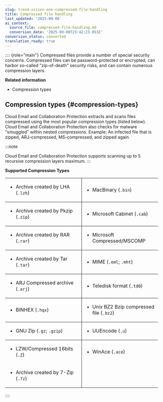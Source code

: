 ```yaml
---
slug: trend-vision-one-compressed-file-handling
title: Compressed file handling
last_updated: '2025-09-08'
ai_context:
  source_file: compressed-file-handling.md
  conversion_date: '2025-09-08T23:42:23.053Z'
conversion_status: converted
translation_ready: true
---
```


:::: {role="main"}
Compressed files provide a number of special security concerns. Compressed files can be password-protected or encrypted, can harbor so-called "zip-of-death" security risks, and can contain numerous compression layers.

**Related information**

- Compression types

## Compression types {#compression-types}

Cloud Email and Collaboration Protection extracts and scans files compressed using the most popular compression types (listed below). Cloud Email and Collaboration Protection also checks for malware "smuggled" within nested compressions. Example: An infected file that is zipped, ARJ-compressed, MS-compressed, and zipped again.

:::note

Cloud Email and Collaboration Protection supports scanning up to 5 recursive compression layers maximum.
:::

**Supported Compression Types**

<table>
<colgroup>
<col style="width: 50%" />
<col style="width: 50%" />
</colgroup>
<tbody>
<tr>
<td style="border-bottom-width: 1px; border-bottom-style: solid; border-right-width: 1px; border-right-style: solid"><ul>
<li><p>Archive created by LHA (<code>.lzh</code>)</p></li>
</ul></td>
<td style="border-bottom-width: 1px; border-bottom-style: solid"><ul>
<li><p>MacBinary (<code>.bin</code>)</p></li>
</ul></td>
</tr>
<tr>
<td style="border-bottom-width: 1px; border-bottom-style: solid; border-right-width: 1px; border-right-style: solid"><ul>
<li><p>Archive created by Pkzip (<code>.zip</code>)</p></li>
</ul></td>
<td style="border-bottom-width: 1px; border-bottom-style: solid"><ul>
<li><p>Microsoft Cabinet (<code>.cab</code>)</p></li>
</ul></td>
</tr>
<tr>
<td style="border-bottom-width: 1px; border-bottom-style: solid; border-right-width: 1px; border-right-style: solid"><ul>
<li><p>Archive created by RAR (<code>.rar</code>)</p></li>
</ul></td>
<td style="border-bottom-width: 1px; border-bottom-style: solid"><ul>
<li><p>Microsoft Compressed/MSCOMP</p></li>
</ul></td>
</tr>
<tr>
<td style="border-bottom-width: 1px; border-bottom-style: solid; border-right-width: 1px; border-right-style: solid"><ul>
<li><p>Archive created by Tar (<code>.tar</code>)</p></li>
</ul></td>
<td style="border-bottom-width: 1px; border-bottom-style: solid"><ul>
<li><p>MIME (<code>.eml</code>; <code>.mht</code>)</p></li>
</ul></td>
</tr>
<tr>
<td style="border-bottom-width: 1px; border-bottom-style: solid; border-right-width: 1px; border-right-style: solid"><ul>
<li><p>ARJ Compressed archive (<code>.arj</code>)</p></li>
</ul></td>
<td style="border-bottom-width: 1px; border-bottom-style: solid"><ul>
<li><p>Teledisk format (<code>.td0</code>)</p></li>
</ul></td>
</tr>
<tr>
<td style="border-bottom-width: 1px; border-bottom-style: solid; border-right-width: 1px; border-right-style: solid"><ul>
<li><p>BINHEX (<code>.hqx</code>)</p></li>
</ul></td>
<td style="border-bottom-width: 1px; border-bottom-style: solid"><ul>
<li><p>Unix BZ2 Bzip compressed file (<code>.bz2</code>)</p></li>
</ul></td>
</tr>
<tr>
<td style="border-bottom-width: 1px; border-bottom-style: solid; border-right-width: 1px; border-right-style: solid"><ul>
<li><p>GNU Zip (<code>.gz</code>; <code>.gzip</code>)</p></li>
</ul></td>
<td style="border-bottom-width: 1px; border-bottom-style: solid"><ul>
<li><p>UUEncode (<code>.u</code>)</p></li>
</ul></td>
</tr>
<tr>
<td style="border-right-width: 1px; border-right-style: solid"><ul>
<li><p>LZW/Compressed 16bits (<code>.Z</code>)</p></li>
</ul></td>
<td><ul>
<li><p>WinAce (<code>.ace</code>)</p></li>
</ul></td>
</tr>
<tr>
<td style="border-right-width: 1px; border-right-style: solid"><ul>
<li><p>Archive created by 7-Zip (<code>.7z</code>)</p></li>
</ul></td>
<td> </td>
</tr>
</tbody>
</table>
::::
